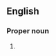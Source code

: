 ==English==

===Proper noun===
{{en-proper noun}}

# {{context|biblical}} {{abbreviation of|Joshua}}